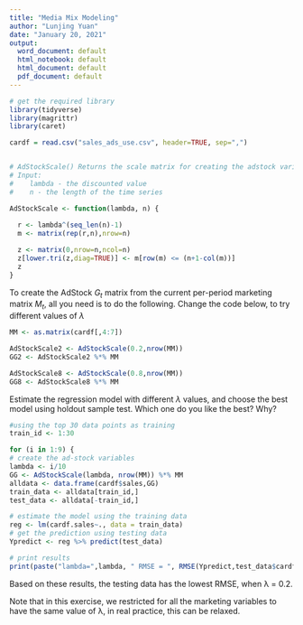 ```yaml
---
title: "Media Mix Modeling"
author: "Lunjing Yuan"
date: "January 20, 2021"
output:
  word_document: default
  html_notebook: default
  html_document: default
  pdf_document: default
---
```


```r

# get the required library
library(tidyverse) 
library(magrittr) 
library(caret)

cardf = read.csv("sales_ads_use.csv", header=TRUE, sep=",")


# AdStockScale() Returns the scale matrix for creating the adstock variable from the marketing per-period expenses
# Input: 
#    lambda - the discounted value
#    n - the length of the time series 

AdStockScale <- function(lambda, n) {
  
  r <- lambda^(seq_len(n)-1)
  m <- matrix(rep(r,n),nrow=n)

  z <- matrix(0,nrow=n,ncol=n)
  z[lower.tri(z,diag=TRUE)] <- m[row(m) <= (n+1-col(m))]
  z
}
```

To create the AdStock $G_t$ matrix from the current per-period marketing matrix $M_t$, all you need is to do the following. Change the code below, to try different values of $\lambda$


```r
MM <- as.matrix(cardf[,4:7])

AdStockScale2 <- AdStockScale(0.2,nrow(MM))
GG2 <- AdStockScale2 %*% MM

AdStockScale8 <- AdStockScale(0.8,nrow(MM))
GG8 <- AdStockScale8 %*% MM

```

Estimate the regression model with different $\lambda$ values, and choose the best model using holdout sample test. Which one do you like the best? Why?


```r
#using the top 30 data points as training
train_id <- 1:30

for (i in 1:9) {
# create the ad-stock variables
lambda <- i/10
GG <- AdStockScale(lambda, nrow(MM)) %*% MM 
alldata <- data.frame(cardf$sales,GG) 
train_data <- alldata[train_id,] 
test_data <- alldata[-train_id,]

# estimate the model using the training data
reg <- lm(cardf.sales~., data = train_data) 
# get the prediction using testing data 
Ypredict <- reg %>% predict(test_data)

# print results
print(paste("lambda=",lambda, " RMSE = ", RMSE(Ypredict,test_data$cardf.sales))) }

```
Based on these results, the testing data has the lowest RMSE, when λ = 0.2.

Note that in this exercise, we restricted for all the marketing variables to have the same value of λ, in real practice, this can be relaxed.
